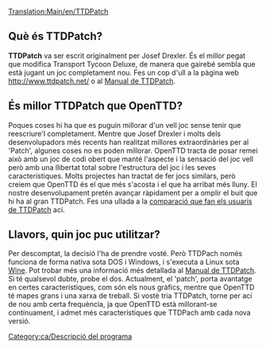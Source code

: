 [[Translation:Main/en/TTDPatch]]{{en/-}}
==Què és TTDPatch?==
'''TTDPatch''' va ser escrit originalment per Josef Drexler. És el millor pegat que modifica Transport Tycoon Deluxe, de manera que gairebé sembla que està jugant un joc completament nou. Fes un cop d'ull a la pàgina web http://www.ttdpatch.net/ o al [http://wiki.ttdpatch.net/tiki-index.php Manual de TTDPatch].

==És millor TTDPatch que OpenTTD?==
Poques coses hi ha que es puguin millorar d'un vell joc sense tenir que reescriure'l completament.
Mentre que Josef Drexler i molts dels desenvolupadors més recents han realitzat millores extraordinàries per al 'Patch', algunes coses no es poden millorar. OpenTTD tracta de posar remei això amb un joc de codi obert que manté l'aspecte i la sensació del joc vell però amb una llibertat total sobre l'estructura del joc i les seves característiques.
Molts projectes han tractat de fer jocs similars, però creiem que OpenTTD és el que més s'acosta i el que ha arribat més lluny.
El nostre desenvolupament pretén avançar ràpidament per a omplir el buit que hi ha al gran TTDPatch. Fes una ullada a la [[Main/ca/Comparació entre les característiques d'OpenTTD i de TTDPatch|comparació que fan els usuaris de TTDPatch]] ací.

== Llavors, quin joc puc utilitzar?==
Per descomptat, la decisió l'ha de prendre vosté. Però TTDPach només funciona de forma nativa sota DOS i Windows, i s'executa a Linux sota [http://www.wikipedia.org/wiki/ca:Wine Wine]. Pot trobar més una informació més detallada al [http://wiki.ttdpatch.net/tiki-index.php?page=TTDonLinux Manual de TTDPatch]. Si té qualsevol dubte, probe el dos. Actualment, el 'patch', porta avantatge en certes característiques, com són els nous gràfics, mentre que OpenTTD té mapes grans i una xarxa de treball. Si vostè tria TTDPatch, torne per ací de nou amb certa frequència, ja que OpenTTD està millorant-se contínuament, i admet més característiques que TTDPach amb cada nova versió.

[[Category:ca/Descripció del programa]]